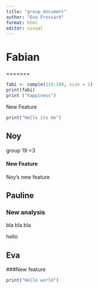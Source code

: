 ```yaml
---
title: "group_document"
author: "Eva Frossard"
format: html
editor: visual
---
```


# Fabian

=======
```r
fabi <- sample(115:180, size = 1)
print(fabi)
print ("happiness")
```

New Feature

```r
print("Hello its me")
```

## Noy

group 19 \<3

#### New Feature

Noy's new feature

## Pauline

### New analysis 

bla bla bla 

hello

## Eva
###New feature
```r
print("Hello world")
```